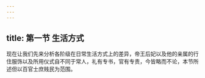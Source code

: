 ```yaml
---
---
---
```

title: 第一节 生活方式
---



现在让我们先来分析各阶级在日常生活方式上的差异，帝王后妃以及他的亲属的行住服饰以及所用仪式自不同于常人，礼有专书，官有专责，今皆略而不论，本节所述但以百官士庶贱民为范围。